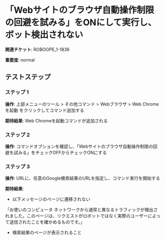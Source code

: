 # 「Webサイトのブラウザ自動操作制限の回避を試みる」をONにして実行し、ボット検出されない

**関連チケット**: ROBOOPE_1-1836

**重要度**: normal

## テストステップ

### ステップ 1

**操作**: 上部メニューのツール > その他コマンド > Webブラウザ > Web Chromeを起動 をクリックしてコマンド追加する

**期待結果**:
Web Chromeを起動コマンドが追加される

### ステップ 2

**操作**: コマンドオプションを確認し、「Webサイトのブラウザ自動操作制限の回避を試みる」をチェックOFFからチェックONにする

### ステップ 3

**操作**: URLに、任意のGoogle検索結果のURLを指定し、コマンド実行を開始する

**期待結果**:
* 以下メッセージのページに遷移されない

「お使いのコンピュータ ネットワークから通常と異なるトラフィックが検出されました。このページは、リクエストがロボットではなく実際のユーザーによって送信されたことを確かめるものです。」

* 検索結果のページが表示されること

